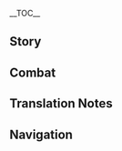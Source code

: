 {{CharacterTabs}}
{{LanguageTabs}}
__TOC__
==Story==
{{VO/Story
|character           = Sayu
|language            = ja
|name                = 早柚

<!-- Hello -->
|vo_01_01_title      = 初めまして…
|vo_01_01_subtitle   = Hello
|vo_01_01_file       = VO_{language}{character} Hello.ogg
|vo_01_01_tx         = 「終末番」早柚、参上。<br />ふぅ～、やる事なかったら、拙は先に寝る。言っておくが、こっそりと拙の頭を撫でるんじゃないぞ。
|vo_01_01_rm         = "Shuumatsuban" Sayu, sanjou.<br />Fuu~, yaru koto nakattara, setsu wa saki ni neru. Itte oku ga, kossori to setsu no atama wo naderu nja nai zo.
|vo_01_01_tl         = Sayu of the Shuumatsuban, reporting.<br />Whew, if there's nothing to do, I'm going to sleep. But let me say one thing: don't try to pat my head while I'm not looking.

<!-- Chats -->
|vo_02_01_title      = 世間話・寝る
|vo_02_01_subtitle   = Chat: Asleep
|vo_02_01_file       = VO_{language}{character} Chat - Asleep.ogg
|vo_02_01_tx         = ふぁ～…ぐーぐー…
|vo_02_01_rm         = Fa~... guuguu...
|vo_02_01_tl         = *yawns* *snoring*

|vo_02_02_title      = 世間話・仕事
|vo_02_02_subtitle   = Chat: Work
|vo_02_02_file       = VO_{language}{character} Chat - Work.ogg
|vo_02_02_tx         = 仕事なんかよりお昼寝だ。
|vo_02_02_rm         = Shigoto nanka yori ohirune da.
|vo_02_02_tl         = I'd rather be napping than working.

|vo_02_03_title      = 世間話・背伸びる
|vo_02_03_subtitle   = Chat: Height
|vo_02_03_file       = VO_{language}{character} Chat - Height.ogg
|vo_02_03_tx         = いつになったら背が伸びるんだ。
|vo_02_03_rm         = Itsu ni nattara se ga nobiru nda.
|vo_02_03_tl         = I wonder when I'll grow taller.

<!-- Weather -->
|vo_03_01_title      = 雨の日…
|vo_03_01_subtitle   = When It Rains
|vo_03_01_file       = VO_{language}{character} When It Rains.ogg
|vo_03_01_tx         = はやく雨宿りを。雨に打たれると背が伸びなくなる！
|vo_03_01_rm         = Hayaku amayadori wo. Ame ni utareru to se ga nobinaku naru!
|vo_03_01_tl         = Quick, let's find shelter. Getting hit by the rain means no growing taller!

|vo_03_02_title      = 雷の日…
|vo_03_02_subtitle   = When Thunder Strikes
|vo_03_02_file       = VO_{language}{character} When Thunder Strikes.ogg
|vo_03_02_tx         = 凄まじい音だ。だが、布団にこもってしまえば安心して眠れる。
|vo_03_02_rm         = Susamajii oto da. Daga, futon ni komotte shimaeba anshin shite nemureru.
|vo_03_02_tl         = That's some terrific noise! But if you just curl up in your futon, you can sleep in peace.

|vo_03_03_title      = 雪の日…
|vo_03_03_subtitle   = When It Snows
|vo_03_03_file       = VO_{language}{character} When It Snows.ogg
|vo_03_03_tx         = 雪の日は身を隠しやすい。例えば「雪降りの術」は、吹きつける雪の力を借りることで自分の身を隠す、他の者が気づく頃には降りしきる雪しか残ってない。ちなみにこのことは、巫女姉さんに教えてはいけないぞ。
|vo_03_03_rm         = Yuki no hi wa mi wo kakushiyasui. Tatoeba "Yukifuri no Jutsu" wa, fukitsukeru yuki no chikara wo kariru koto de jibun no mi wo kakusu, hoka no mono ga kidzuku koro ni wa furishikiru yuki shika nokottenai. Chinami ni kono koto wa, miko-nee-san ni oshiete wa ikenai zo.
|vo_03_03_tl         = It's easy to hide yourself on a snowy day. For example, there's the "Snowfall Technique," where you use the blowing snow to conceal yourself, and other people will see nothing but the snow falling through the air. By the way, don't tell the shrine maiden about this.

|vo_03_04_title      = 晴れの日…
|vo_03_04_subtitle   = When the Sun Is Out
|vo_03_04_file       = VO_{language}{character} When the Sun Is Out.ogg
|vo_03_04_tx         = 気持ちいい天気、ふぁ～ねむい。
|vo_03_04_rm         = Kimochi ii tenki, fa~ Nemui.
|vo_03_04_tl         = The weather's so nice... *yawns* I'm getting sleepy.

|vo_03_05_title      = 風の日…
|vo_03_05_subtitle   = When It's Windy
|vo_03_05_file       = VO_{language}{character} When It's Windy.ogg
|vo_03_05_tx         = 風吹く時は逃げる時。
|vo_03_05_rm         = Kaze fuku toki wa nigeru toki.
|vo_03_05_tl         = When the wind blows, it's time to get away.

|vo_03_06_title      = 暴風の日…
|vo_03_06_subtitle   = When the Wind Is Blowing
|vo_03_06_file       = VO_{language}{character} When the Wind Is Blowing.ogg
|vo_03_06_tx         = 風が強すぎて目を開けられない。いっそのこと、そのまま目を閉じて寝てしまおうか。
|vo_03_06_rm         = Kaze ga tsuyosugite me wo akerarenai. Isso no koto, sono mama me wo tojite nete shimaou ka.
|vo_03_06_tl         = The wind's so strong, I can't open my eyes. Maybe I should just keep them closed and go to sleep.

<!-- Greetings -->
|vo_04_01_title      = おはよう…
|vo_04_01_subtitle   = Good Morning
|vo_04_01_file       = VO_{language}{character} Good Morning.ogg
|vo_04_01_tx         = ん…もうあさなのか？あと10分、10分だけ…え、じゃあ5分でもいいから…ふみゃ…
|vo_04_01_rm         = N... Mou asa na no ka? Ato juppun, juppun dake... E, jaa gofun demo ii kara... Fumya...
|vo_04_01_tl         = Hmm... It's morning already? Ten more minutes, just ten more minutes... Huh? Okay, I'll take five minutes... *snores*

|vo_04_02_title      = こんにちは…
|vo_04_02_subtitle   = Good Afternoon
|vo_04_02_file       = VO_{language}{character} Good Afternoon.ogg
|vo_04_02_tx         = ね…ねむい。お昼寝の時間はまだ？
|vo_04_02_rm         = Ne... nemui. Ohirune no jikan wa mada?
|vo_04_02_tl         = So... sleepy. It's still not time for an afternoon nap yet?

|vo_04_03_title      = こんばんは…
|vo_04_03_subtitle   = Good Evening
|vo_04_03_file       = VO_{language}{character} Good Evening.ogg
|vo_04_03_tx         = 確認完了、周囲に巫女姉さんの姿はないな。今夜はぐっすり眠れるぞ。
|vo_04_03_rm         = Kakunin kanryou, shuui ni miko-nee-san no sugata wa nai na. Kon'ya wa gussuri nemureru zo.
|vo_04_03_tl         = Confirmed, no shrine maiden spotted in the surrounding area. I can sleep soundly tonight.

|vo_04_04_title      = おやすみ…
|vo_04_04_subtitle   = Good Night
|vo_04_04_file       = VO_{language}{character} Good Night.ogg
|vo_04_04_tx         = やっと…寝れる…おや…すみ…
|vo_04_04_rm         = Yatto... nereru... oya... sumi...
|vo_04_04_tl         = Finally... bedtime... good... night...

<!-- About Sayu -->
|vo_05_01_title      = {name}自身について・終末番
|vo_05_01_subtitle   = About {character}: Shuumatsuban
|vo_05_01_file       = VO_{language}{character} About {character} - Shuumatsuban.ogg
|vo_05_01_tx         = 拙は「終末番」に所属しているが、与えられた仕事は情報収集だの、盗みだのといった細かい事ばかり。別に…拙がやらなくても問題ないと思う。
|vo_05_01_rm         = Setsu wa "Shuumatsuban" ni shozoku shiteiru ga, ataerareta shigoto wa jouhou shuushuu da no, nusumi da no to itta komakai koto bakari. Betsu ni... setsu ga yaranakute mo mondai nai to omou.
|vo_05_01_tl         = I'm part of the Shuumatsuban, but all the jobs I get are little things like information gathering or stealing. I don't think it really matters if I don't do it.

|vo_05_02_title      = {name}自身について・サボる
|vo_05_02_subtitle   = About {character}: Skiving
|vo_05_02_friendship = 4
|vo_05_02_file       = VO_{language}{character} About {character} - Skiving.ogg
|vo_05_02_tx         = 「終末番」の仕事なんか端から意味がない。サボったって、もっと適任の人がやってくれる。だが寝ることは大事だ。長く眠れば、いつか背が伸びるかもしれない。
|vo_05_02_rm         = "Shuumatsuban" no shigoto nanka hana kara imi ga nai. Sabotta tte, motto tekinin no hito ga yatte kureru. Daga neru koto wa daiji da. Nagaku nemureba, itsuka se ga nobiru ka mo shirenai.
|vo_05_02_tl         = My work at the Shuumatsuban has always been pointless. If I skip a job, someone more capable will do it for me. But sleeping is important. If I sleep for long enough, I might grow taller one day.

<!-- About Us -->
|vo_06_01_title      = 見張りについて…
|vo_06_01_subtitle   = About Us: Favor
|vo_06_01_file       = VO_{language}{character} About Us - Favor.ogg
|vo_06_01_tx         = 巫女姉さんが来る時は必ず伝えてくれ。拙はちょっと昼寝…いや、しばらく休むことにする。
|vo_06_01_rm         = Miko-nee-san ga kuru toki wa kanarazu tsutaete kure. Setsu wa chotto hirune... iya, shibaraku yasumu koto ni suru.
|vo_06_01_tl         = You should definitely tell me if the shrine maiden is coming. I'm gonna take a quick nap... I mean, rest for a while.

|vo_06_02_title      = 頭を撫でることについて…
|vo_06_02_subtitle   = About Us: Headpats
|vo_06_02_friendship    = 6
|vo_06_02_file       = VO_{language}{character} About Us - Headpats.ogg
|vo_06_02_tx         = 頭を撫でたい？うっ、主ならよかろう。だが、ちょっとだけだぞ。背が伸びなくなるのは御免だ！
|vo_06_02_rm         = Atama wo nadetai? U', nushi nara yokarou. Daga, chotto dake da zo. Se ga nobinaku naru no wa gomen da!
|vo_06_02_tl         = You want to pat my head? Hmm, if it's you, it's all right. But only a little. The last thing I want is not being able to grow!

<!-- Miscellaneous I -->
|vo_07_01_title      = 「神の目」について…
|vo_07_01_subtitle   = About the [[Vision]]
|vo_07_01_friendship    = 4
|vo_07_01_file       = VO_{language}{character} About the Vision.ogg
|vo_07_01_tx         = 両手剣は本当に重たい。忍術だけに頼っていては、持ち上げることすらできない。しかし「神の目」があれば話は別。拙にとって「神の目」は欠かせないものなのだ。
|vo_07_01_rm         = Ryoute-ken wa hontou ni omotai. Ninjutsu dake ni tayotteite wa, mochiageru koto sura dekinai. Shikashi "Kami no Me" ga areba hanashi wa betsu. Setsu ni totte "Kami no Me" wa kakasenai mono na no da.
|vo_07_01_tl         = Claymores are really heavy. If I only relied on ninjutsu, I wouldn't even be able to lift one. But with a Vision, it's a different story. That's why my Vision is something I can't go without.

|vo_07_02_title      = シェアしたいこと…
|vo_07_02_subtitle   = Something to Share
|vo_07_02_file       = VO_{language}{character} Something to Share.ogg
|vo_07_02_tx         = 師匠は拙が最後の世代だとおっしゃってたし、なにせ戦いに向いていない流派だ。逃げたり身を隠したりする術しか学んでいなかったのも、仕方のないこと…
|vo_07_02_rm         = Shishou wa setsu ga saigo no sedai da to osshatteta shi, nanise tatakai ni muiteinai ryuuha da. Nigetari mi wo kakushitari suru sube shika manandeinakatta no mo, shikata no nai koto...
|vo_07_02_tl         = My master said I'd be the last generation of our school, and it's not a style that's good for fighting anyway. The only techniques I learned were for escape and concealment, and there's not much I can do about that...

|vo_07_03_title      = 興味のあること…
|vo_07_03_subtitle   = Interesting Things
|vo_07_03_file       = VO_{language}{character} Interesting Things.ogg
|vo_07_03_tx         = ムジナは知ってるか？タヌキよりもずっとかわいい生き物だ。今度見に行く時、一緒に連れてってやってもいいぞ。
|vo_07_03_rm         = Mujina wa shitteru ka? Tanuki yori mo zutto kawaii ikimono da. Kondo mi ni iku toki, issho ni tsuretette yatte mo ii zo.
|vo_07_03_tl         = Do you know the mujina? It's a creature that's much cuter than the tanuki. Next time you want to see one, I can take you with me.

<!-- About Others -->
|vo_08_01_title      = 神里綾華について…
|vo_08_01_subtitle   = About [[Kamisato Ayaka]]
|vo_08_01_friendship    = 4
|vo_08_01_file       = VO_{language}{character} About Kamisato Ayaka.ogg
|vo_08_01_tx         = 神里家のお嬢様は、優雅で威厳のあるお方だが、拙が怠けないように、特別に巫女姉さんを監視役として任命した…どうして、こんなことになったのだ…
|vo_08_01_rm         = Kamisato-ke no ojou-sama wa, yuuga de igen no aru okata da ga, setsu ga namakenai you ni, tokubetsu ni miko-nee-san wo kanshiyaku toshite ninmei shita... Doushite, konna koto ni natta no da...
|vo_08_01_tl         = The lady of the Kamisato Clan is so graceful and dignified, but she specially appointed a shrine maiden to watch over me just to keep me from slacking off... How did things end up like this...

|vo_08_02_title      = 神里綾人について…
|vo_08_02_subtitle   = About [[Kamisato Ayato]]
|vo_08_02_friendship    = 4
|vo_08_02_file       = VO_{language}{character} About Kamisato Ayato.ogg
|vo_08_02_tx         = 木の上で休んでいると、よく巫女姉さんたちがあのお方の噂をしているのが聞こえる。どうやら仕事で忙しいお方のようだが、理解できぬ。仕事なんかサボってしまえばいいのに…
|vo_08_02_rm         = Ki no ue de yasundeiru to, yoku miko-nee-san-tachi ga ano okata no uwasa wo shiteiru no ga kikoeru. Douyara shigoto de isogashii okata no you da ga, rikai dekinu. Shigoto nanka sabotte shimaeba ii no ni...
|vo_08_02_tl         = When I'm resting up in a tree, I often hear the shrine maidens gossiping about him. It seems like he's very busy with his work, but I don't get it. He could just skip work if he wanted to...

|vo_08_03_title      = トーマについて…
|vo_08_03_subtitle   = About [[Thoma]]
|vo_08_03_friendship    = 4
|vo_08_03_file       = VO_{language}{character} About Thoma.ogg
|vo_08_03_tx         = 神の目を持ってるくせに、やつは毎回のように忍術を学びたいとしつこく懇願してくる。理解できぬ。睡眠時間を削ってまで教えるなんて…時間がもったいない。
|vo_08_03_rm         = Kami no Me wo motteru kuse ni, yatsu wa maikai no you ni ninjutsu wo manabitai to shitsukoku kongan shite kuru. Rikai dekinu. Suimin jikan wo kezutte made oshieru nante... jikan ga mottainai.
|vo_08_03_tl         = That guy has a Vision, but he always insists on asking me to teach him ninjutsu. I don't get it. Teaching would cut into my sleeping hours... what a waste of time.

|vo_08_04_title      = 宵宮について…
|vo_08_04_subtitle   = About [[Yoimiya]]
|vo_08_04_friendship    = 4
|vo_08_04_file       = VO_{language}{character} About Yoimiya.ogg
|vo_08_04_tx         = 彼女は会うたびに「タヌキちゃん、お祭りで遊ばへん？」だのと言ってくるが、拙はタヌキなどではない。お祭りにも興味ない。行くことになったとしても、彼女の花火に合わせて忍術を披露するだけ。これが「終末番」の仕事とどう関係すると言うのだ！
|vo_08_04_rm         = Kanojo wa au tabi ni "Tanuki-chan, omatsuri de asobahen?" da no to itte kuru ga, setsu wa tanuki nado de wa nai. Omatsuri ni mo kyoumi nai. Iku koto ni natta to shite mo, kanojo no hanabi ni awasete ninjutsu wo hirou suru dake. Kore ga "Shuumatsuban" no shigoto to dou kankei suru to iu no da!
|vo_08_04_tl         = Every time I meet her, she says something like "Hi, little tanuki, wanna have some fun at the festival?" But I'm nothing like a tanuki. And I 'm not interested in festivals. And even if I did go with her, it would only be to showcase my ninjutsu alongside her fireworks. How is that even related to my work at the Shuumatsuban?!

|vo_08_05_title      = 雷電将軍について…
|vo_08_05_subtitle   = About the [[Raiden Shogun]]
|vo_08_05_friendship    = 4
|vo_08_05_file       = VO_{language}{character} About the Raiden Shogun.ogg
|vo_08_05_tx         = あのお方は…拙が会えるような御仁ではない。知りたいことがあれば、綾華お嬢様に聞いた方が早い。
|vo_08_05_rm         = Ano okata wa... setsu ga aeru you na gojin de wa nai. Shiritai koto ga areba, Ayaka-ojou-sama ni kiita hou ga hayai.
|vo_08_05_tl         = She is... not the kind of person I'd ever get to meet. If you want to know more about her, it'd be easier if you asked Lady Ayaka.

|vo_08_06_title      = 八重神子について…
|vo_08_06_subtitle   = About [[Yae Miko]]
|vo_08_06_friendship    = 4
|vo_08_06_file       = VO_{language}{character} About Yae Miko.ogg
|vo_08_06_tx         = 彼女はいつも拙の頭を撫でたがる。対して拙は手を噛む勇気も、反抗する勇気もない。断れば大惨事になりかねないと感じる。しかし、このまま撫でられ続けたら、本当に背が伸びなくなるのでは？ど…どうすればいいのだ…
|vo_08_06_rm         = Kanojo wa itsumo setsu no atama wo nadetagaru. Taishite setsu wa te wo kamu yuuki mo, hankou suru yuuki mo nai. Kotowareba daisanji ni narikanenai to kanjiru. Do... dou sureba ii no da...
|vo_08_06_tl         = She's always patting me on the head. But I'm not brave enough to bite her hand for it, or to resist her. I feel like if I tell her to stop, something terrible might happen. But if I keep getting pats on the head, what happens if I really can't grow any taller? W-What should I do...

|vo_08_07_title      = 荒瀧一斗について…
|vo_08_07_subtitle   = About [[Arataki Itto]]
|vo_08_07_friendship    = 4
|vo_08_07_file       = VO_{language}{character} About Arataki Itto.ogg
|vo_08_07_tx         = なぜあんなにやかましい者がいるのだ。しかもあんなに背が高いのはなぜだ！
|vo_08_07_rm         = Naze anna ni yakamashii mono ga iru no da. Shika mo anna ni se ga takai no wa naze da!
|vo_08_07_tl         = How can such a noisy person exist? And how did he get so tall?!

|vo_08_08_title      = 久岐忍について…
|vo_08_08_subtitle   = About [[Kuki Shinobu]]
|vo_08_08_friendship    = 4
|vo_08_08_file       = VO_{language}{character} About the Kuki Ninja.ogg
|vo_08_08_tx         = ピンとこない名前だな…待て、荒瀧一斗の子分なのか？ならやつも睡眠を妨害してくるに違いない。何せ同じ穴のムジナ、いや、同じ穴のタヌキっていう言葉があるくらいだからな！
|vo_08_08_rm         = Pin to konai namae da na... Mate, Arataki Itto no kobun na no ka? Nara yatsu mo suimin wo bougai shite kuru ni chigainai. Nanise onaji ana no mujina, iya, onaji ana no tanuki tte iu kotoba ga aru kurai da kara na!
|vo_08_08_tl         = That name doesn't ring a bell... Wait, she's Arataki Itto's sidekick? Then she must be someone who'll disturb my sleep too. You know what they say about mujina&mdash; I mean, tanuki from the same den!<ref group="TN •">The Japanese idiom {{ja|同じ穴の狢|onaji ana no mujina|lit=mujina of the same den,}} is equivalent to the English "birds of a feather." The mujina is the most commonly referenced animal in this saying, but variations with {{ja|狐|kitsune}} and {{ja|狸|tanuki}} exist. Sayu, being themed after a mujina herself, realizes this and changes her wording mid-sentence.</ref>

<!-- More About Sayu -->
|vo_09_01_title      = {name}を知る・1
|vo_09_01_subtitle   = More About {character}: I
|vo_09_01_file       = VO_{language}{character} More About {character} - 01.ogg
|vo_09_01_tx         = ふみゃ…ふみゃ…ふみゃ…
|vo_09_01_rm         = Fumya... fumya... fumya...
|vo_09_01_tl         = *snores*

|vo_09_02_title      = {name}を知る・2
|vo_09_02_subtitle   = More About {character}: II
|vo_09_02_friendship    = 3
|vo_09_02_file       = VO_{language}{character} More About {character} - 02.ogg
|vo_09_02_tx         = ええっと、忍術流派の名前か？…あれ…思い出せない、まだ目が覚めきってないから、もう一眠りしたら思い出せるかもしれない。
|vo_09_02_rm         = Eetto, ninjutsu ryuuha no namae ka?... Are... Omoidasenai, mada me ga samekittenai kara, mou hitonemuri shitara omoidaseru ka mo shirenai.
|vo_09_02_tl         = Huh, the name of my style of ninjutsu...? Um... I can't remember. I'm still not fully awake yet, so maybe I'll remember after another nap.

|vo_09_03_title      = {name}を知る・3
|vo_09_03_subtitle   = More About {character}: III
|vo_09_03_friendship    = 4
|vo_09_03_file       = VO_{language}{character} More About {character} - 03.ogg
|vo_09_03_tx         = 主になら教えてもいいぞ。だが、まず笑わないと約束してくれ。でないと、二度と口をききたくなくなるからな。拙の流派は…「嗚呼流」という。<br />拙たちの忍術は敵をもてあそぶことに長けているゆえ、こう名づけられた。だが、しかし、うう…
|vo_09_03_rm         = Nushi ni nara oshiete mo ii zo. Daga, mazu warawanai to yakusoku shite kure. De nai to, nido to kuchi wo kikitakunaku naru kara na. Setsu no ryuuha wa... "Oko-ryuu" to iu.<br />Setsu-tachi no ninjutsu wa teki wo moteasobu koto ni taketeiru yue, kou nadzukerareta. Daga, shikashi, uu...
|vo_09_03_tl         = I can tell you. But first, promise that you won't laugh, or else I'll never want to talk to you again. My style is called... the "Yoohoo Art."<br />Our ninjutsu excels at making fun of the enemy, so that's how its name came to be. But, still, ugh...

|vo_09_04_title      = {name}を知る・4
|vo_09_04_subtitle   = More About {character}: IV
|vo_09_04_friendship    = 5
|vo_09_04_file       = VO_{language}{character} More About {character} - 04.ogg
|vo_09_04_tx         = 木登りはできるか？拙は非常に得意だ、主に教えてやってもいいぞ。それと、神社にある木は特にサボり…いや、特に昼寝に適しているのだ。今度、昼寝をしたい時は、拙のところに来るがいい。一緒に登って昼寝するぞ。
|vo_09_04_rm         = Kinobori wa dekiru ka? Setsu wa hijou ni tokui da, nushi ni oshiete yatte mo ii zo. Sore to, jinja ni aru ki wa toku ni sabori... iya, toku ni hirune ni tekishiteiru no da. Kondo, hirune wo shitai toki wa, setsu no tokoro ni kuru ga ii. Issho ni nobotte hirune suru zo.
|vo_09_04_tl         = Do you know how to climb trees? I'm really good at it, so I can teach you. Also, there's a tree at the shrine that's especially good for skipping work... I mean, good for taking naps in. Next time you want to take a nap, you should come and see me. We'll climb it and take a nap together.

|vo_09_05_title      = {name}を知る・5
|vo_09_05_subtitle   = More About {character}: V
|vo_09_05_friendship    = 6
|vo_09_05_file       = VO_{language}{character} More About {character} - 05.ogg
|vo_09_05_tx         = この服は師匠からいただいた物。ムジナを原型に作られており、逃げる時に役立つのだとか…もう一人前だから自分の身は自分で守らなければならないと言われたあと、この服を残し、師匠は去っていった。拙のような身長で、本当に一人前になれたのか？<br />主はこの先も傍にいてくれるか？本当に拙を見捨てないか？
|vo_09_05_rm         = Kono fuku wa shishou kara itadaita mono. Mujina wo genkei ni tsukurarete ori, nigeru toki ni yakudatsu no da to ka... Mou ichininmae da kara jibun no mi wa jibun de mamoranakereba naranai to iwareta ato, kono fuku wo nokoshi, shishou wa satte itta. Setsu no you na shinchou de, hontou ni ichininmae ni nareta no ka?<br />Nushi wa kono saki mo soba ni ite kureru ka? Hontou ni setsu wo misutenai ka?
|vo_09_05_tl         = This outfit was something I got from my master. They said it was modeled after a mujina, and it would come in handy while escaping or something... and that I'm all grown up now, so I have to protect myself. Then they left me this outfit, and went away. But at this height, am I really all grown up?<br />You're going to keep me company from now on? You really won't leave me?

<!-- Miscellaneous II -->
|vo_10_01_title      = {name}の趣味…
|vo_10_01_subtitle   = {character}'s Hobbies
|vo_10_01_file       = VO_{language}{character} Hobbies.ogg
|vo_10_01_tx         = 帽子を被ると巫女姉さんに見つかる心配をしなくていい。そして一日中ぐっすり眠れる、この世で一番幸せなことだ。
|vo_10_01_rm         = Boushi wo kaburu to miko-nee-san ni mitsukaru shinpai wo shinakute ii. Soshite ichinichi-juu gussuri nemureru, kono yo de ichiban shiawase na koto da.
|vo_10_01_tl         = When I put my hood on, I don't have to worry about the shrine maiden finding me. And then I can sleep tight all day long. It's the happiest thing in the world.

|vo_10_02_title      = {name}の悩み・勘違い
|vo_10_02_subtitle   = {character}'s Troubles: Misunderstanding
|vo_10_02_file       = VO_{language}{character} Troubles - Misunderstanding.ogg
|vo_10_02_tx         = 初対面の者は拙を見ると「タヌキだ」と騒ぐ。だが、早柚は早柚だ、タヌキなどではない。
|vo_10_02_rm         = Shotaimen no mono wa setsu wo miru to "tanuki da" to sawagu. Daga, Sayu wa Sayu da, tanuki nado de wa nai.
|vo_10_02_tl         = People who meet me for the first time will take one look and make a big fuss, saying "you're a tanuki." But Sayu is just Sayu, and not a tanuki at all.

|vo_10_03_title      = {name}の悩み・身長
|vo_10_03_subtitle   = {character}'s Troubles: Height
|vo_10_03_file       = VO_{language}{character} Troubles - Height.ogg
|vo_10_03_tx         = いつになったら背が伸びるのだろうか？同年代の者たちは、すでに拙の倍くらい身長がある…このままではいけない、もっと寝れば必ず背が伸びる！というわけだから、寝るぞ、おやすみ。
|vo_10_03_rm         = Itsu ni nattara se ga nobiru no darou ka? Dounendai no mono-tachi wa, sude ni setsu no bai kurai shinchou ga aru... Kono mama de wa ikenai, motto nereba kanarazu se ga nobiru! To iu wake da kara, neru zo, oyasumi.
|vo_10_03_tl         = I wonder when I'll grow taller? Other people my age are already around twice my height... I can't let this go on &mdash; if I get more sleep, I'll definitely get taller! That's why I'm going to sleep now. Good night.

|vo_10_04_title      = {name}の悩み・悪循環
|vo_10_04_subtitle   = {character}'s Troubles: Feedback Loop
|vo_10_04_file       = VO_{language}{character} Troubles - Feedback Loop.ogg
|vo_10_04_tx         = 悩み事が多いと身長が伸びなくなると聞いた…はぁ、一体どうすればいいのだ…
|vo_10_04_rm         = Nayamigoto ga ooi to shinchou ga nobinaku naru to kiita... Haa, ittai dou sureba ii no da...
|vo_10_04_tl         = I heard that if you've got a head full of worries, you won't grow... *sigh* What am I supposed to do...

|vo_10_05_title      = 好きな食べ物…
|vo_10_05_subtitle   = Favorite Food
|vo_10_05_file       = VO_{language}{character} Favorite Food.ogg
|vo_10_05_tx         = 一度にたくさんの活力をまかなえる食べ物、例えばおにぎりだ。起きた後に1つ食べれば、頭がフラフラしなくなり、また寝ることができる。
|vo_10_05_rm         = Ichido ni takusan no katsuryoku wo makanaeru tabemono, tatoeba onigiri da. Okita ato ni hitotsu tabereba, atama ga furafura shinaku nari, mata neru koto ga dekiru.
|vo_10_05_tl         = Foods that provide you with a lot of energy at once, like onigiri. If you eat one right after you wake up, you'll stop feeling groggy and unsteady, and then you can go back to sleep.

|vo_10_06_title      = 嫌いな食べ物…
|vo_10_06_subtitle   = Least Favorite Food
|vo_10_06_file       = VO_{language}{character} Least Favorite Food.ogg
|vo_10_06_tx         = 身長を伸ばしたければ、食べ物の好き嫌いをしてはいけない。そういえば、最近身長に変化がないような…食べる野菜の量が減ったからなのか…だがサラダはお腹いっぱいにならないし、苦いし、うぅ…
|vo_10_06_rm         = Shinchou wo nobashitakereba, tabemono no suki-kirai wo shite wa ikenai. Sou ieba, saikin shinchou ni henka ga nai you na... Taberu yasai no ryou ga hetta kara na no ka... Daga sarada wa onaka ippai ni naranai shi, nigai shi, uu...
|vo_10_06_tl         = If you want to grow taller, you can't be picky with food choices. Speaking of which, it seems like my height hasn't changed at all lately... Maybe it's because I've been eating fewer vegetables... But salad doesn't fill me up, and it's bitter, ugh...

<!-- Receiving a Gift -->
|vo_11_01_title      = 贈り物を受け取る·1
|vo_11_01_subtitle   = Receiving a Gift: I
|vo_11_01_file       = VO_{language}{character} Receiving a Gift - 01.ogg
|vo_11_01_tx         = お腹いっぱい。これで安心して眠れる。
|vo_11_01_rm         = Onaka ippai. Kore de anshin shite nemureru.
|vo_11_01_tl         = I'm so full. Now I can sleep in peace.

|vo_11_02_title      = 贈り物を受け取る·2
|vo_11_02_subtitle   = Receiving a Gift: II
|vo_11_02_file       = VO_{language}{character} Receiving a Gift - 02.ogg
|vo_11_02_tx         = 食べているうちに…眠くなってきちゃった。
|vo_11_02_rm         = Tabeteiru uchi ni... nemuku nattekichatta.
|vo_11_02_tl         = While I was eating... I got sleepy.

|vo_11_03_title      = 贈り物を受け取る·3
|vo_11_03_subtitle   = Receiving a Gift: III
|vo_11_03_file       = VO_{language}{character} Receiving a Gift - 03.ogg
|vo_11_03_tx         = 何とかして…逃げないと。
|vo_11_03_rm         = Nantoka shite... nigenai to.
|vo_11_03_tl         = Somehow... I need to get out of here.

<!-- Birthday -->
|vo_12_01_title      = 誕生日…
|vo_12_01_subtitle   = Birthday
|vo_12_01_file       = VO_{language}{character} Birthday.ogg
|vo_12_01_tx         = 学びたい忍術があるのか？教えてやってもいいが、拙ができるものだけだぞ。ん？なぜ今日は寝てないのかって？あぁ…まだ眠くないのだ。しかも今日は特別な日、寝てしまっては勿体ない。誕生日おめでとうと、拙自身の口から言いたかったのだ。
|vo_12_01_rm         = Manabitai ninjutsu ga aru no ka? Oshiete yatte mo ii ga, setsu ga dekiru mono dake da zo. N? Naze kyou wa netenai no ka tte? Aa... Mada nemukunai no da. Shika mo kyou wa tokubetsu na hi, nete shimatte wa mottainai. Tanjoubi omedetou to, setsu jishin no kuchi kara iitakatta no da.
|vo_12_01_tl         = Is there any ninjutsu you want to learn? I can teach you, but only from what I know myself. Hmm? Why am I not asleep today? Ah... It's because I'm not sleepy yet. And on top of that, today is a special day, so it'd be a shame if I slept through it. I wanted to tell you in person: happy birthday.

<!-- Feelings About Ascension -->
|vo_13_01_title      = 突破した感想・起
|vo_13_01_subtitle   = Feelings About Ascension: Intro
|vo_13_01_ascension     = 1
|vo_13_01_file       = VO_{language}{character} Feelings About Ascension -  01.ogg
|vo_13_01_tx         = 少しは背が伸びたか？
|vo_13_01_rm         = Sukoshi wa se ga nobita ka?
|vo_13_01_tl         = Did I just get a little taller?

|vo_13_02_title      = 突破した感想・承
|vo_13_02_subtitle   = Feelings About Ascension: Building Up
|vo_13_02_ascension     = 2
|vo_13_02_file       = VO_{language}{character} Feelings About Ascension -  02.ogg
|vo_13_02_tx         = よし、逃げ足が速くなった、もう捕まらないぞ。
|vo_13_02_rm         = Yoshi, nigeashi ga hayaku natta, mou tsukamaranai zo.
|vo_13_02_tl         = Nice, I can run away even faster. They'll never catch me now.

|vo_13_03_title      = 突破した感想・転
|vo_13_03_subtitle   = Feelings About Ascension: Climax
|vo_13_03_ascension     = 4
|vo_13_03_file       = VO_{language}{character} Feelings About Ascension -  03.ogg
|vo_13_03_tx         = 拙ひとりだったら…途中で寝てしまっていたかもしれない…材料集めを手伝ってくれて感謝いたすぞ。
|vo_13_03_rm         = Setsu hitori dattara... tochuu de nete shimatteita ka mo shirenai... Zairyou atsume wo tetsudatte kurete kansha itasu zo.
|vo_13_03_tl         = If I was by myself... I might have just fallen asleep halfway through... Thank you so much for helping me gather materials.

|vo_13_04_title      = 突破した感想・結
|vo_13_04_subtitle   = Feelings About Ascension: Conclusion
|vo_13_04_ascension     = 6
|vo_13_04_file       = VO_{language}{character} Feelings About Ascension -  04.ogg
|vo_13_04_tx         = 師匠が言ってた通り、拙は一人前になったみたいだ。身長は…そんなこと今はもういい、大事なのは…主が拙のそばにいることだ。
|vo_13_04_rm         = Shishou ga iiteta toori, setsu wa ichininmae ni natta mitai da. Shinchou wa... sonna koto ima wa mou ii, daiji na no wa... nushi ga setsu no soba ni iru koto da.
|vo_13_04_tl         = It seems like I really can stand on my own now, just like my master said. As for my height... let's not worry about that anymore. The important thing is... that you're here to keep me company.
}}

==Combat==
{{Combat VO
|character           = Sayu
|language            = ja

<!-- Elemental Skill -->
|skill_1_tx          = ''(Normal Fuufuu Whirlwind Kick)'' 行くぞ。
|skill_1_tl          = Here I go.
|skill_1_rm          = Iku zo.
|skill_2_tx          = ''(Normal Fuufuu Whirlwind Kick)'' さらば。
|skill_2_tl          = Farewell.
|skill_2_rm          = Saraba.
|skill_3_tx          = ''(Normal Fuufuu Whirlwind Kick)'' ドロン。
|skill_3_tl          = Poof.<ref group="TN •">{{lang|''Doron''|ja=ドロン}} is an onomatopoeia indicating a mysterious disappearance of a ghost or a ninja.</ref>
|skill_3_rm          = Doron.
|skill_4_tx          = ''(Stronger Fuufuu Whirlwind Kick)'' 遁走の極意！
|skill_4_tl          = The ultimate mastery of tonjutsu!<ref group="TN •">{{lang|''Tonsou-jutsu''|ja=遁走術|ja_lit=escape-run technique}}, also known as {{lang|''tonjutsu''|ja=遁術|ja_lit=escape technique}}, refers to the ninja art of escape.</ref>
|skill_4_rm          = Tonsou no gokui!
|skill_5_tx          = ''(Stronger Fuufuu Whirlwind Kick)'' 捕まらないぞ。
|skill_5_tl          = Can't catch me.
|skill_5_rm          = Tsukamaranai zo.
|skill_6_tx          = ''(Stronger Fuufuu Whirlwind Kick)'' 風向きに従え。
|skill_6_tl          = Follow the wind.
|skill_6_rm          = Kazamuki ni shitagae.

<!-- Elemental Burst -->
|burst_1_tx          = 分身の術。
|burst_1_tl          = ''{{w|Fenshen|Bunshin}}'' technique.
|burst_1_rm          = Bunshin no jutsu.
|burst_2_tx          = 出てこい。
|burst_2_tl          = Come on out.
|burst_2_rm          = Dete koi.
|burst_3_tx          = ドドーン！
|burst_3_tl          = Baaang!<ref group="TN •">{{lang|''Dodon''|ja=ドドン}} is an onomatopoeia for an explosive sound such as that of a drum, an earthquake, and an artillery.</ref>
|burst_3_rm          = Dodoon!

<!-- Sprint Start -->
|sprint-s_1_tx       = 疾風の如く。
|sprint-s_1_tl       = Swift as the wind.<ref group="TN •">Probably from {{lang|"let your rapidity be that of the wind"|ja=疾きこと風の如く|ja_rm=hayaki koto kaze no gotoku}}, the first of the {{w|Fūrinkazan|Fuurinkazan}}, or a set of four mottos used by the Japanese warlord {{w|Takeda Shingen}} (1521–1573), who is allegedly known to have established a secret network of {{w|Kunoichi|female ninjas}}. It in turn originates from an ancient Chinese phrase {{lang|zh=其疾如風}} in {{w|Sun Tzu}}'s ''{{w|The Art of War}}'' (5th century BC).</ref>
|sprint-s_1_rm       = Hayate no gotoku.
|sprint-s_2_file     = Sprint Start 02,Sprint Start 03

<!-- Deploying Wind Glider -->
|glider_1_file       = Deploying Wind Glider 01,Deploying Wind Glider 02,Deploying Wind Glider 03

<!-- Opening Treasure Chest -->
|chest_1_tx          = この箱…中で寝れるかも。
|chest_1_tl          = This box... maybe I can take a nap in it.
|chest_1_rm          = Kono hako... naka de nereru kamo.
|chest_2_tx          = お手柄だ！じゃあ寝てもいいか？
|chest_2_tl          = What an achievement! Now can I go to sleep?
|chest_2_rm          = O-tegara da! Jaa nete mo ii ka?
|chest_3_tx          = 背が伸びる品はあるか？
|chest_3_tl          = Can something in here make me taller?
|chest_3_rm          = Se ga nobiru shina wa aru ka?

<!-- Low HP -->
|low-hp_1_tx         = 逃げる時は、えーっと…
|low-hp_1_tl         = When fleeing, um...
|low-hp_1_rm         = Nigeru toki wa, eetto...
|low-hp_2_tx         = 頭がフラフラ…
|low-hp_2_tl         = My head is spinning...
|low-hp_2_rm         = Atama ga furafura...
|low-hp_3_tx         = ふぐぅ、しんどい。
|low-hp_3_tl         = Ugh, I'm exhausted.
|low-hp_3_rm         = Fuguu, shindoi.

<!-- Ally at Low HP -->
|ally-low-hp_1_tx    = 拙が援護する。
|ally-low-hp_1_tl    = I will support you.
|ally-low-hp_1_rm    = Setsu ga engo suru.
|ally-low-hp_2_tx    = 一旦下がるんだ。
|ally-low-hp_2_tl    = Get back for a moment.
|ally-low-hp_2_rm    = Ittan sagaru nda.

<!-- Fallen -->
|fallen_1_tx         = 逃げられ…なかった…
|fallen_1_tl         = Couldn't... escape...
|fallen_1_rm         = Nigerare... nakatta...
|fallen_2_tx         = おや…すみ…
|fallen_2_tl         = Good... night...
|fallen_2_rm         = Oya... sumi...
|fallen_3_tx         = サボらなければよかった…
|fallen_3_tl         = Shouldn't have skipped work...
|fallen_3_rm         = Saboranakereba yokatta...

<!-- Light Hit Taken -->
|hit-l_1_tx          = いた。
|hit-l_1_tl          = Ouch.
|hit-l_1_rm          = Ita.
|hit-l_2_file        = Light Hit Taken 02,Light Hit Taken 03,Light Hit Taken 04,Light Hit Taken 05,Light Hit Taken 06

<!-- Heavy Hit Taken -->
|hit-h_1_tx          = 避けれない。
|hit-h_1_tl          = Can't dodge.
|hit-h_1_rm          = Yokerenai.
|hit-h_2_tx          = ぐうっ、倒れそうだ。
|hit-h_2_tl          = Ugh, I'm about to pass out.
|hit-h_2_rm          = Guu', taoresou da.
|hit-h_3_file        = Heavy Hit Taken 03,Heavy Hit Taken 04,Heavy Hit Taken 05,Heavy Hit Taken 06

<!-- Joining Party -->
|join_1_tx           = ねむい…
|join_1_tl           = Sleepy...
|join_1_rm           = Nemui...
|join_2_tx           = 寝てもいいか？
|join_2_tl           = Can I go to sleep?
|join_2_rm           = Nete mo ii ka?
|join_3_tx           = うっ、見つかってしまった…
|join_3_tl           = Oof, I finally got caught...
|join_3_rm           = U', mitsukatte shimatta...

<!-- Character Idles -->
|idle_1_file         = Standby 01, Standby 02

<!-- Light Attack -->
|atk-l_1_file        = Light Attack 01,Light Attack 02,Light Attack 03,Light Attack 04,Light Attack 05,Light Attack 06,Light Attack 07

<!-- Mid Attack -->
|atk-m_1_file        = Mid Attack 01,Mid Attack 02,Mid Attack 03

<!-- Heavy Attack -->
|atk-h_1_file        = Heavy Attack 01,Heavy Attack 02,Heavy Attack 03

<!-- Climbing -->
|climb_1_file        = Climbing 01,Climbing 02,Climbing 03,Climbing 04,Climbing 05

|climb-b_1_file      = Climbing Breath 01,Climbing Breath 02,Climbing Breath 03

<!-- Jumping -->
|jump_1_file         = Jumping 01,Jumping 02,Jumping 03,Jumping 04,Jumping 05
}}

==Translation Notes==
{{Reflist|group=TN •}}

==Navigation==
{{Character Navbox|type=playable|link type=vo-ja}}